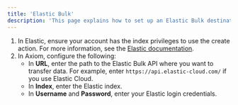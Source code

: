 ```yaml
---
title: 'Elastic Bulk'
description: 'This page explains how to set up an Elastic Bulk destination.'
---
```


1. In Elastic, ensure your account has the index privileges to use the create action. For more information, see the [Elastic documentation](https://www.elastic.co/guide/en/elasticsearch/reference/current/docs-bulk.html#docs-bulk-api-prereqs).
2. In Axiom, configure the following:
    - In **URL**, enter the path to the Elastic Bulk API where you want to transfer data. For example, enter `https://api.elastic-cloud.com/` if you use Elastic Cloud.
    - In **Index**, enter the Elastic index.
    - In **Username** and **Password**, enter your Elastic login credentials.